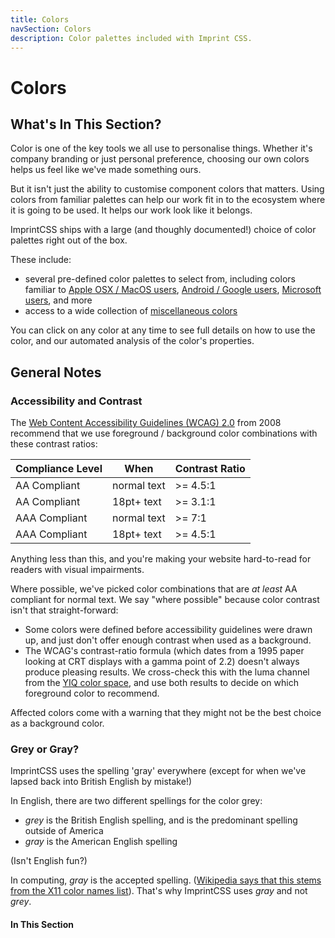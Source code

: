 ```yaml
---
title: Colors
navSection: Colors
description: Color palettes included with Imprint CSS.
---
```



# Colors

## What's In This Section?

<p className="p--leader">Color is one of the key tools we all use to personalise things. Whether it's company branding or just personal preference, choosing our own colors helps us feel like we've made something ours.</p>

But it isn't just the ability to customise component colors that matters. Using colors from familiar palettes can help our work fit in to the ecosystem where it is going to be used. It helps our work look like it belongs.

ImprintCSS ships with a large (and thoughly documented!) choice of color palettes right out of the box.

These include:

* several pre-defined color palettes to select from, including colors familiar to [Apple OSX / MacOS users](apple-palette.html), [Android / Google users](material-design-palette.html), [Microsoft users](microsoft-palette.html), and more
* access to a wide collection of [miscellaneous colors](misc-palette.html)

You can click on any color at any time to see full details on how to use the color, and our automated analysis of the color's properties.

## General Notes

### Accessibility and Contrast

The [Web Content Accessibility Guidelines (WCAG) 2.0](https://www.w3.org/TR/WCAG20/) from 2008 recommend that we use foreground / background color combinations with these contrast ratios:

Compliance Level | When | Contrast Ratio
-----------------|------|------
AA Compliant | normal text | >= 4.5:1
AA Compliant | 18pt+ text | >= 3.1:1
AAA Compliant | normal text | >= 7:1
AAA Compliant | 18pt+ text | >= 4.5:1

Anything less than this, and you're making your website hard-to-read for readers with visual impairments.

Where possible, we've picked color combinations that are <em>at least</em> AA compliant for normal text. We say "where possible" because color contrast isn't that straight-forward:

* Some colors were defined before accessibility guidelines were drawn up, and just don't offer enough contrast when used as a background.
* The WCAG's contrast-ratio formula (which dates from a 1995 paper looking at CRT displays with a gamma point of 2.2) doesn't always produce pleasing results. We cross-check this with the luma channel from the [YIQ color space](https://en.wikipedia.org/wiki/YIQ), and use both results to decide on which foreground color to recommend.

Affected colors come with a warning that they might not be the best choice as a background color.

### Grey or Gray?

<p className="p--leader">ImprintCSS uses the spelling 'gray' everywhere (except for when we've lapsed back into British English by mistake!)</p>

In English, there are two different spellings for the color grey:

* _grey_ is the British English spelling, and is the predominant spelling outside of America
* _gray_ is the American English spelling

(Isn't English fun?)

In computing, _gray_ is the accepted spelling. ([Wikipedia says that this stems from the X11 color names list](https://en.wikipedia.org/wiki/X11_color_names)). That's why ImprintCSS uses _gray_ and not _grey_.

<div class="imprint-panel imprint-alert">
    <h4>In This Section</h4>
    <div class="imprint-inner">
        <SectionNavigation navSection={frontmatter.navSection}/>
    </div>
</div>
